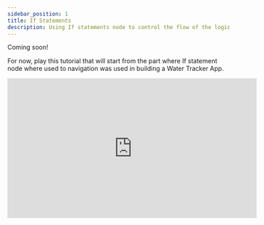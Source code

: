 ```yaml
---
sidebar_position: 1
title: If Statements
description: Using If statements node to control the flow of the logic
---
```



Coming soon!

For now, play this tutorial that will start from the part where If statement node where used to navigation was used in building a Water Tracker App.


<iframe width="560" height="315" src="https://www.youtube.com/embed/8ThDp4Zyqyc?si=mgJf7Qz0I9FzL0H7&amp;start=1136" title="YouTube video player" frameborder="0" allow="accelerometer; autoplay; clipboard-write; encrypted-media; gyroscope; picture-in-picture; web-share" referrerpolicy="strict-origin-when-cross-origin" allowfullscreen></iframe>
